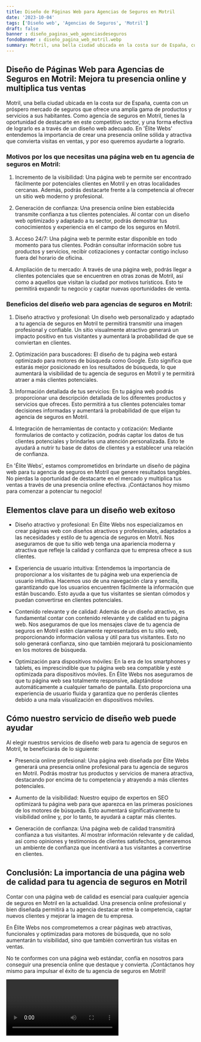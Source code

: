 ```yaml
---
title: Diseño de Páginas Web para Agencias de Seguros en Motril
date: '2023-10-04'
tags: ['Diseño web', 'Agencias de Seguros', 'Motril']
draft: false
banner : diseño_paginas_web_agenciasdeseguros
fondoBanner : diseño_pagina_web_motril.webp
summary: Motril, una bella ciudad ubicada en la costa sur de España, cuenta con un próspero mercado de seguros que ofrece una amplia gama de productos y servicios a sus habitantes. Como agencia de seguros en Motril, tienes la oportunidad de destacarte en este competitivo sector, y una forma efectiva de lograrlo es a través de un diseño web adecuado. En 'Élite Webs' entendemos la importancia de crear una presencia online sólida y atractiva que convierta visitas en ventas, y por eso queremos ayudarte a lograrlo.
---
```


## Diseño de Páginas Web para Agencias de Seguros en Motril: Mejora tu presencia online y multiplica tus ventas

Motril, una bella ciudad ubicada en la costa sur de España, cuenta con un próspero mercado de seguros que ofrece una amplia gama de productos y servicios a sus habitantes. Como agencia de seguros en Motril, tienes la oportunidad de destacarte en este competitivo sector, y una forma efectiva de lograrlo es a través de un diseño web adecuado. En 'Élite Webs' entendemos la importancia de crear una presencia online sólida y atractiva que convierta visitas en ventas, y por eso queremos ayudarte a lograrlo.

### Motivos por los que necesitas una página web en tu agencia de seguros en Motril:

1. Incremento de la visibilidad: Una página web te permite ser encontrado fácilmente por potenciales clientes en Motril y en otras localidades cercanas. Además, podrás destacarte frente a la competencia al ofrecer un sitio web moderno y profesional.

2. Generación de confianza: Una presencia online bien establecida transmite confianza a tus clientes potenciales. Al contar con un diseño web optimizado y adaptado a tu sector, podrás demostrar tus conocimientos y experiencia en el campo de los seguros en Motril.

3. Acceso 24/7: Una página web te permite estar disponible en todo momento para tus clientes. Podrán consultar información sobre tus productos y servicios, recibir cotizaciones y contactar contigo incluso fuera del horario de oficina.

4. Ampliación de tu mercado: A través de una página web, podrás llegar a clientes potenciales que se encuentren en otras zonas de Motril, así como a aquellos que visitan la ciudad por motivos turísticos. Esto te permitirá expandir tu negocio y captar nuevas oportunidades de venta.

### Beneficios del diseño web para agencias de seguros en Motril:

1. Diseño atractivo y profesional: Un diseño web personalizado y adaptado a tu agencia de seguros en Motril te permitirá transmitir una imagen profesional y confiable. Un sitio visualmente atractivo generará un impacto positivo en tus visitantes y aumentará la probabilidad de que se conviertan en clientes.

2. Optimización para buscadores: El diseño de tu página web estará optimizado para motores de búsqueda como Google. Esto significa que estarás mejor posicionado en los resultados de búsqueda, lo que aumentará la visibilidad de tu agencia de seguros en Motril y te permitirá atraer a más clientes potenciales.

3. Información detallada de tus servicios: En tu página web podrás proporcionar una descripción detallada de los diferentes productos y servicios que ofreces. Esto permitirá a tus clientes potenciales tomar decisiones informadas y aumentará la probabilidad de que elijan tu agencia de seguros en Motril.

4. Integración de herramientas de contacto y cotización: Mediante formularios de contacto y cotización, podrás captar los datos de tus clientes potenciales y brindarles una atención personalizada. Esto te ayudará a nutrir tu base de datos de clientes y a establecer una relación de confianza.

En 'Élite Webs', estamos comprometidos en brindarte un diseño de página web para tu agencia de seguros en Motril que genere resultados tangibles. No pierdas la oportunidad de destacarte en el mercado y multiplica tus ventas a través de una presencia online efectiva. ¡Contáctanos hoy mismo para comenzar a potenciar tu negocio!

<GifSeo />

<Cta />

## Elementos clave para un diseño web exitoso

- Diseño atractivo y profesional: En Élite Webs nos especializamos en crear páginas web con diseños atractivos y profesionales, adaptados a las necesidades y estilo de tu agencia de seguros en Motril. Nos aseguramos de que tu sitio web tenga una apariencia moderna y atractiva que refleje la calidad y confianza que tu empresa ofrece a sus clientes.

- Experiencia de usuario intuitiva: Entendemos la importancia de proporcionar a los visitantes de tu página web una experiencia de usuario intuitiva. Hacemos uso de una navegación clara y sencilla, garantizando que los usuarios encuentren fácilmente la información que están buscando. Esto ayuda a que tus visitantes se sientan cómodos y puedan convertirse en clientes potenciales.

- Contenido relevante y de calidad: Además de un diseño atractivo, es fundamental contar con contenido relevante y de calidad en tu página web. Nos aseguramos de que los mensajes clave de tu agencia de seguros en Motril estén claramente representados en tu sitio web, proporcionando información valiosa y útil para tus visitantes. Esto no solo generará confianza, sino que también mejorará tu posicionamiento en los motores de búsqueda.

- Optimización para dispositivos móviles: En la era de los smartphones y tablets, es imprescindible que tu página web sea compatible y esté optimizada para dispositivos móviles. En Élite Webs nos aseguramos de que tu página web sea totalmente responsive, adaptándose automáticamente a cualquier tamaño de pantalla. Esto proporciona una experiencia de usuario fluida y garantiza que no perderás clientes debido a una mala visualización en dispositivos móviles.

## Cómo nuestro servicio de diseño web puede ayudar

Al elegir nuestros servicios de diseño web para tu agencia de seguros en Motril, te beneficiarás de lo siguiente:

- Presencia online profesional: Una página web diseñada por Élite Webs generará una presencia online profesional para tu agencia de seguros en Motril. Podrás mostrar tus productos y servicios de manera atractiva, destacando por encima de tu competencia y atrayendo a más clientes potenciales.

- Aumento de la visibilidad: Nuestro equipo de expertos en SEO optimizará tu página web para que aparezca en las primeras posiciones de los motores de búsqueda. Esto aumentará significativamente tu visibilidad online y, por lo tanto, te ayudará a captar más clientes.

- Generación de confianza: Una página web de calidad transmitirá confianza a tus visitantes. Al mostrar información relevante y de calidad, así como opiniones y testimonios de clientes satisfechos, generaremos un ambiente de confianza que incentivará a tus visitantes a convertirse en clientes.

## Conclusión: La importancia de una página web de calidad para tu agencia de seguros en Motril

Contar con una página web de calidad es esencial para cualquier agencia de seguros en Motril en la actualidad. Una presencia online profesional y bien diseñada permitirá a tu agencia destacar entre la competencia, captar nuevos clientes y mejorar la imagen de tu empresa.

En Élite Webs nos comprometemos a crear páginas web atractivas, funcionales y optimizadas para motores de búsqueda, que no solo aumentarán tu visibilidad, sino que también convertirán tus visitas en ventas.

No te conformes con una página web estándar, confía en nosotros para conseguir una presencia online que destaque y convierta. ¡Contáctanos hoy mismo para impulsar el éxito de tu agencia de seguros en Motril!

<Video />

<CtaBot job='Agencias de Seguros' city='Motril'/>

<Gmaps query='Motril+españa+maps' />